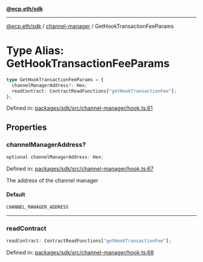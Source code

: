 [**@ecp.eth/sdk**](../../index.mdx)

***

[@ecp.eth/sdk](/sdk-reference/index.mdx) / [channel-manager](/sdk-reference/channel-manager/index.mdx) / GetHookTransactionFeeParams

# Type Alias: GetHookTransactionFeeParams

```ts
type GetHookTransactionFeeParams = {
  channelManagerAddress?: Hex;
  readContract: ContractReadFunctions["getHookTransactionFee"];
};
```

Defined in: [packages/sdk/src/channel-manager/hook.ts:61](https://github.com/ecp-eth/comments-monorepo/blob/main/packages/sdk/src/channel-manager/hook.ts#L61)

## Properties

### channelManagerAddress?

```ts
optional channelManagerAddress: Hex;
```

Defined in: [packages/sdk/src/channel-manager/hook.ts:67](https://github.com/ecp-eth/comments-monorepo/blob/main/packages/sdk/src/channel-manager/hook.ts#L67)

The address of the channel manager

#### Default

```ts
CHANNEL_MANAGER_ADDRESS
```

***

### readContract

```ts
readContract: ContractReadFunctions["getHookTransactionFee"];
```

Defined in: [packages/sdk/src/channel-manager/hook.ts:68](https://github.com/ecp-eth/comments-monorepo/blob/main/packages/sdk/src/channel-manager/hook.ts#L68)
